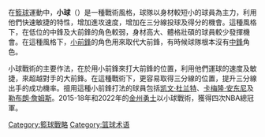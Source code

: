 在[[籃球|籃球]]運動中，'''小球'''（{{lang-en|Small ball}}）是一種戰術風格，球隊以身材較短小的球員為主力，利用他們快速敏捷的特性，增加進攻速度，增加在三分線投球及得分的機會。這種風格下，在低位的中鋒及大前鋒的角色較弱，身材高大、體格壯碩的球員較少發揮機會。在這種風格下，[[小前鋒|小前鋒]]的角色用來取代大前鋒，有時候球隊根本沒有[[中鋒|中鋒]]角色。

小球戰術的主要作法，在於用小前鋒來打大前鋒的位置，利用他們運球的速度及敏捷，來超越對手的大前鋒。在這種戰術下，更容易取得三分線的位置，提升三分線出手的成功機率。擅用這種小前鋒打法的球員包括[[凯文·杜兰特|凯文·杜兰特]]、[[卡梅隆·安东尼|卡梅隆·安东尼]]及[[勒布朗·詹姆斯|勒布朗·詹姆斯]]。2015-18年和2022年的[[金州勇士|金州勇士]]以小球戰術，獲得四次NBA總冠軍。

[[Category:籃球戰略|Category:籃球戰略]]
[[Category:篮球术语|Category:篮球术语]]